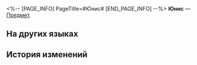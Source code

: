 <%-- [PAGE_INFO]
PageTitle=#Юнис#
[END_PAGE_INFO] --%>
{{Предмет Инфобокс
|id          = 250127
|Изображение = Предмет Юнис.png
|Тип         = 
|Инвентарь   = 
|Редкость    = 4
|Эффект      = 
|Описание    = 
}}
'''Юнис''' — [[Предмет]].

==На других языках==
{{На других языках
|en   = Eunice
|zhs  = 伊妮丝
|zht  = 伊妮絲
|ja   = イニス
|ko   = 유니스
|es   = Eunice
|fr   = Eunice
|ru   = Юнис
|th   = Eunice
|vi   = Eunice
|de   = Eunice
|id   = Eunice
|pt   = Eunice
}}

==История изменений==
{{История изменений|3.5}}